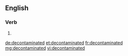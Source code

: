 ==English==

===Verb===
{{head|en|verb form}}

# {{en-past of|decontaminate}}

[[de:decontaminated]]
[[et:decontaminated]]
[[fr:decontaminated]]
[[mg:decontaminated]]
[[vi:decontaminated]]